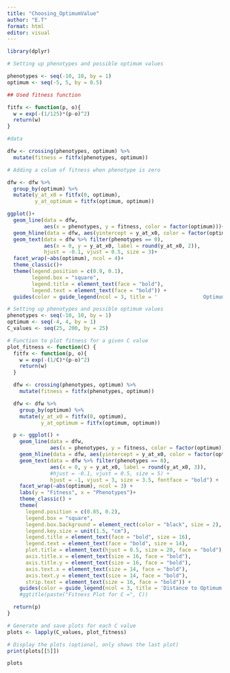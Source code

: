 ```yaml
---
title: "Choosing_OptimumValue"
author: "E.T"
format: html
editor: visual
---
```


```r
library(dplyr)

# Setting up phenotypes and possible optimum values

phenotypes <- seq(-10, 10, by = 1)
optimum <- seq(-5, 5, by = 0.5)

## Used fitness function

fitfx <- function(p, o){
  w = exp(-(1/125)*(p-o)^2)
  return(w)
}

#data

dfw <- crossing(phenotypes, optimum) %>% 
  mutate(fitness = fitfx(phenotypes, optimum))

```

```r

# Adding a colum of fitness when phenotype is zero

dfw <- dfw %>%
  group_by(optimum) %>%
  mutate(y_at_x0 = fitfx(0, optimum),
         y_at_optimum = fitfx(optimum, optimum))

```

```r
ggplot()+
  geom_line(data = dfw, 
            aes(x = phenotypes, y = fitness, color = factor(optimum)))+
  geom_hline(data = dfw, aes(yintercept = y_at_x0, color = factor(optimum)), linetype = "dashed")+
  geom_text(data = dfw %>% filter(phenotypes == 0), 
            aes(x = 0, y = y_at_x0, label = round(y_at_x0, 2)), 
            hjust = -0.1, vjust = 0.5, size = 3)+
  facet_wrap(~abs(optimum), ncol = 4)+
  theme_classic()+
  theme(legend.position = c(0.9, 0.1),
        legend.box = "square", 
        legend.title = element_text(face = "bold"),
        legend.text = element_text(face = "bold")) + 
  guides(color = guide_legend(ncol = 3, title = '               Optimum'))
```

```r

# Setting up phenotypes and possible optimum values
phenotypes <- seq(-10, 10, by = 1)
optimum <- seq(-4, 4, by = 1)
C_values <- seq(25, 200, by = 25)

# Function to plot fitness for a given C value
plot_fitness <- function(C) {
  fitfx <- function(p, o){
    w = exp(-(1/C)*(p-o)^2)
    return(w)
  }

  dfw <- crossing(phenotypes, optimum) %>% 
    mutate(fitness = fitfx(phenotypes, optimum))

  dfw <- dfw %>%
    group_by(optimum) %>%
    mutate(y_at_x0 = fitfx(0, optimum),
           y_at_optimum = fitfx(optimum, optimum))

  p <- ggplot() +
    geom_line(data = dfw, 
              aes(x = phenotypes, y = fitness, color = factor(optimum)), size = 2) +  # Increased line size
    geom_hline(data = dfw, aes(yintercept = y_at_x0, color = factor(optimum)), linetype = "dashed", size = 1.5) +  # Increased line size
    geom_text(data = dfw %>% filter(phenotypes == 0), 
              aes(x = 0, y = y_at_x0, label = round(y_at_x0, 3)), 
              #hjust = -0.1, vjust = 0.5, size = 5) +
              hjust = -1, vjust = 3, size = 3.5, fontface = "bold") +
    facet_wrap(~abs(optimum), ncol = 3) +
    labs(y = "Fitness", x = "Phenotypes")+
    theme_classic() +
    theme(
      legend.position = c(0.85, 0.2),
      legend.box = "square", 
      legend.box.background = element_rect(color = "black", size = 2),
      legend.key.size = unit(1.5, "cm"),
      legend.title = element_text(face = "bold", size = 16),  
      legend.text = element_text(face = "bold", size = 14),   
      plot.title = element_text(hjust = 0.5, size = 20, face = "bold"),  
      axis.title.x = element_text(size = 16, face = "bold"),  
      axis.title.y = element_text(size = 16, face = "bold"),  
      axis.text.x = element_text(size = 14, face = "bold"),  
      axis.text.y = element_text(size = 14, face = "bold"),   
      strip.text = element_text(size = 16, face = "bold")) +
    guides(color = guide_legend(ncol = 3, title = 'Distance to Optimum', size = 20)) #+  # Increased size for legend guide
    #ggtitle(paste("Fitness Plot for C =", C))

  return(p)
}

# Generate and save plots for each C value
plots <- lapply(C_values, plot_fitness)

# Display the plots (optional, only shows the last plot)
print(plots[[5]])  

```

```r
plots
```
